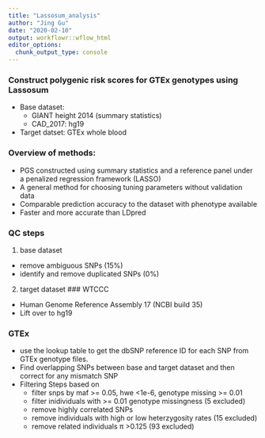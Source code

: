 ```yaml
---
title: "Lassosum_analysis"
author: "Jing Gu"
date: "2020-02-10"
output: workflowr::wflow_html
editor_options:
  chunk_output_type: console
---
```


### Construct polygenic risk scores for GTEx genotypes using Lassosum
* Base dataset: 
  - GIANT height 2014 (summary statistics)
  - CAD_2017: hg19
* Target datset: GTEx whole blood

### Overview of methods:
- PGS constructed using summary statistics and a reference panel under a penalized regression framework (LASSO)
- A general method for choosing tuning parameters without validation data
- Comparable prediction accuracy to the dataset with phenotype available
- Faster and more accurate than LDpred

### QC steps 
1. base dataset
* remove ambiguous SNPs (15%)
* identify and remove duplicated SNPs (0%)

2. target dataset
### WTCCC 
* Human Genome Reference Assembly 17 (NCBI build 35)
* Lift over to hg19

### GTEx 
* use the lookup table to get the dbSNP reference ID for each SNP from GTEx genotype files.
* Find overlapping SNPs between base and target dataset and then correct for any mismatch SNP
* Filtering Steps based on 
     - filter snps by maf >= 0.05, hwe <1e-6, genotype missing >= 0.01 
     - filter inidividuals with >= 0.01 genotype missingness (5 excluded)
     - remove highly correlated SNPs
     - remove individuals with high or low heterzygosity rates (15 excluded)
     - remove related individuals π >0.125 (93 excluded)


```r

```

